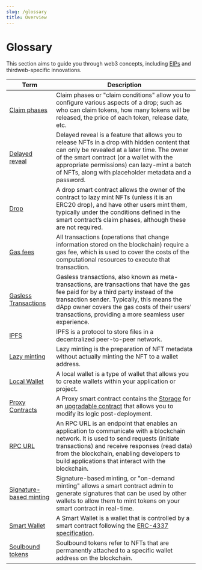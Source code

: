 ```yaml
---
slug: /glossary
title: Overview
---
```


# Glossary

This section aims to guide you through web3 concepts, including [EIPs](https://eips.ethereum.org/) and
thirdweb-specific innovations.

| Term                                                         | Description                                                                                                                                                                                                                                                                                        |
| ------------------------------------------------------------ | -------------------------------------------------------------------------------------------------------------------------------------------------------------------------------------------------------------------------------------------------------------------------------------------------- |
| [Claim phases](/glossary/claim-phases)                       | Claim phases or "claim conditions" allow you to configure various aspects of a drop; such as who can claim tokens, how many tokens will be released, the price of each token, release date, etc.                                                                                                   |
| [Delayed reveal](/glossary/delayed-reveal)                   | Delayed reveal is a feature that allows you to release NFTs in a drop with hidden content that can only be revealed at a later time. The owner of the smart contract (or a wallet with the appropriate permissions) can lazy-mint a batch of NFTs, along with placeholder metadata and a password. |
| [Drop](/glossary/drop)                                       | A drop smart contract allows the owner of the contract to lazy mint NFTs (unless it is an ERC20 drop), and have other users mint them, typically under the conditions defined in the smart contract’s claim phases, although these are not required.                                               |
| [Gas fees](/glossary/gas)                                    | All transactions (operations that change information stored on the blockchain) require a gas fee, which is used to cover the costs of the computational resources to execute that transaction.                                                                                                     |
| [Gasless Transactions](/glossary/gasless-transactions)       | Gasless transactions, also known as meta-transactions, are transactions that have the gas fee paid for by a third party instead of the transaction sender. Typically, this means the dApp owner covers the gas costs of their users' transactions, providing a more seamless user experience.      |
| [IPFS](/glossary/ipfs)                                       | IPFS is a protocol to store files in a decentralized peer-to-peer network.                                                                                                                                                                                                                         |
| [Lazy minting](/glossary/lazy-minting)                       | Lazy minting is the preparation of NFT metadata without actually minting the NFT to a wallet address.                                                                                                                                                                                              |
| [Local Wallet](/glossary/local-wallet)                       | A local wallet is a type of wallet that allows you to create wallets within your application or project.                                                                                                                                                                                           |
| [Proxy Contracts](/glossary/local-wallet)                    | A Proxy smart contract contains the [Storage](/storage) for an [upgradable contract](/contracts/Upgradeable) that allows you to modify its logic post-deployment.                                                                                                                                  |                                                           |
| [RPC URL](/glossary/rpc)                                     | An RPC URL is an endpoint that enables an application to communicate with a blockchain network. It is used to send requests (initiate transactions) and receive responses (read data) from the blockchain, enabling developers to build applications that interact with the blockchain.            |
| [Signature-based minting](/glossary/signature-based-minting) | Signature-based minting, or "on-demand minting" allows a smart contract admin to generate signatures that can be used by other wallets to allow them to mint tokens on your smart contract in real-time.                                                                                           |
| [Smart Wallet](/glossary/smart-wallet)                      | A Smart Wallet is a wallet that is controlled by a smart contract following the [ERC-4337 specification](https://eips.ethereum.org/EIPS/eip-4337).                                                                                                                                                                                   |
| [Soulbound tokens](/glossary/soulbound)                      | Soulbound tokens refer to NFTs that are permanently attached to a specific wallet address on the blockchain.                                                                                                                                                                                       |
